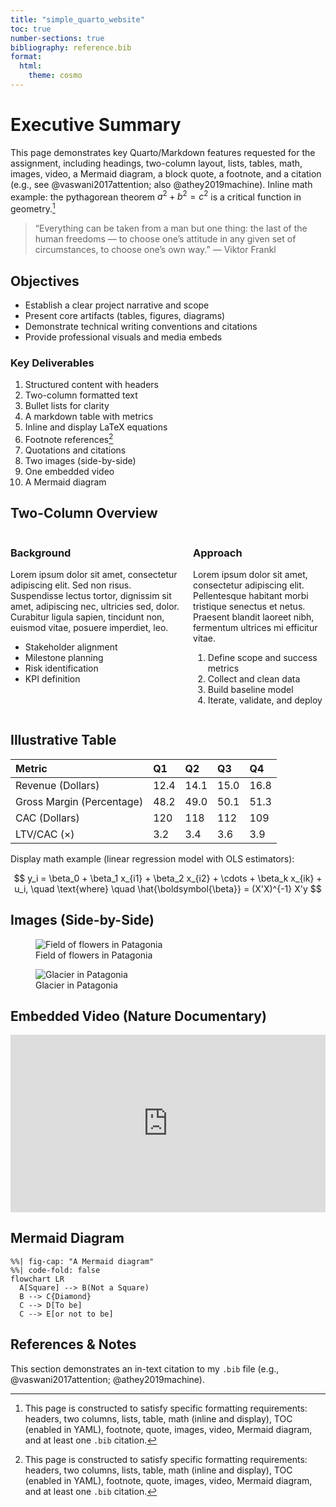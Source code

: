 ```yaml
---
title: "simple_quarto_website"
toc: true
number-sections: true
bibliography: reference.bib
format:
  html:
    theme: cosmo
---
```


# Executive Summary

This page demonstrates key Quarto/Markdown features requested for the assignment, including headings, two-column layout, lists, tables, math, images, video, a Mermaid diagram, a block quote, a footnote, and a citation (e.g., see @vaswani2017attention; also @athey2019machine). Inline math example: the pythagorean theorem $a^2 + b^2 = c^2$ is a critical function in geometry.[^1]

> “Everything can be taken from a man but one thing: the last of the human freedoms — to choose one’s attitude in any given set of circumstances, to choose one’s own way.” — Viktor Frankl

## Objectives

- Establish a clear project narrative and scope
- Present core artifacts (tables, figures, diagrams)
- Demonstrate technical writing conventions and citations
- Provide professional visuals and media embeds

### Key Deliverables

1. Structured content with headers  
2. Two-column formatted text  
3. Bullet lists for clarity  
4. A markdown table with metrics  
5. Inline and display LaTeX equations  
6. Footnote references[^1]  
7. Quotations and citations  
8. Two images (side-by-side)  
9. One embedded video  
10. A Mermaid diagram  

## Two-Column Overview

::: columns
::: column
### Background
Lorem ipsum dolor sit amet, consectetur adipiscing elit. Sed non risus. Suspendisse lectus tortor, dignissim sit amet, adipiscing nec, ultricies sed, dolor. Curabitur ligula sapien, tincidunt non, euismod vitae, posuere imperdiet, leo.

- Stakeholder alignment  
- Milestone planning  
- Risk identification  
- KPI definition
:::

::: column
### Approach
Lorem ipsum dolor sit amet, consectetur adipiscing elit. Pellentesque habitant morbi tristique senectus et netus. Praesent blandit laoreet nibh, fermentum ultrices mi efficitur vitae.

1. Define scope and success metrics  
2. Collect and clean data  
3. Build baseline model  
4. Iterate, validate, and deploy
:::
:::

## Illustrative Table

| Metric              | Q1      | Q2      | Q3      | Q4      |
|:--------------------|:--------|:--------|:--------|:--------|
| Revenue (Dollars)        | 12.4    | 14.1    | 15.0    | 16.8    |
| Gross Margin (Percentage)    | 48.2    | 49.0    | 50.1    | 51.3    |
| CAC (Dollars)             | 120     | 118     | 112     | 109     |
| LTV/CAC (×)         | 3.2     | 3.4     | 3.6     | 3.9     |

Display math example (linear regression model with OLS estimators):

$$
y_i = \beta_0 + \beta_1 x_{i1} + \beta_2 x_{i2} + \cdots + \beta_k x_{ik} + u_i,
\quad \text{where} \quad
\hat{\boldsymbol{\beta}} = (X'X)^{-1} X'y
$$


## Images (Side-by-Side)

::: {layout-ncol=2}
![Field of flowers in Patagonia](images/West_in_Field_copy.jpg){fig-cap="Field of flowers in Patagonia"}

![Glacier in Patagonia](images/Glacier_Gray_Far_copy.jpg){fig-cap="Glacier in Patagonia"}
:::

## Embedded Video (Nature Documentary)

<div style="position:relative;padding-bottom:56.25%;height:0;overflow:hidden;">
  <iframe src="https://www.youtube.com/embed/dQw4w9WgXcQ?si=dRmdeu-Y-6YTAGmC"
          title="Nature Documentary"
          allowfullscreen
          style="position:absolute;top:0;left:0;width:100%;height:100%;border:0;"></iframe>
</div>

## Mermaid Diagram

```mermaid
%%| fig-cap: "A Mermaid diagram"
%%| code-fold: false
flowchart LR
  A[Square] --> B(Not a Square)
  B --> C{Diamond}
  C --> D[To be]
  C --> E[or not to be]
```

## References & Notes

This section demonstrates an in-text citation to my `.bib` file (e.g., @vaswani2017attention; @athey2019machine).

[^1]: This page is constructed to satisfy specific formatting requirements: headers, two columns, lists, table, math (inline and display), TOC (enabled in YAML), footnote, quote, images, video, Mermaid diagram, and at least one `.bib` citation.
